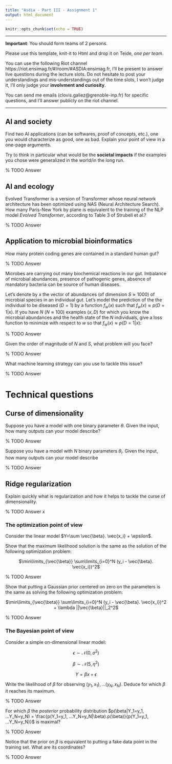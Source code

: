 ```yaml
---
title: "Asdia - Part III - Assignment 1"
output: html_document
---
```


```r
knitr::opts_chunk$set(echo = TRUE)
```

***

**Important**: You should form teams of 2 persons.

Please use this template, knit-it to Html and drop it on Teide, *one per team*.

You can use the following Riot channel https://riot.ensimag.fr/#/room/#ASDIA:ensimag.fr, I'll be present to answer live questions during the lecture slots. Do not hesitate to post your understandings and mis-understandings out of the time slots, I won't judge it, I'll only judge your **involvment and curiosity**.

You can send me emails (clovis.galiez@grenoble-inp.fr) for specific questions, and I'll answer publicly on the riot channel.

***



## AI and society
Find two AI applications (can be softwares, proof of concepts, etc.), one you would characterize as good, one as bad. Explain your point of view in a one-page arguments.
	
Try to think in particular what would be the **societal impacts** if the examples you chose were generalized in the world/in the long run.

% TODO Answer

## AI and ecology
Evolved Transformer is a version of Transformer whose neural network architecture has been optimized using NAS (Neural Architecture Search).
How many Paris-New York by plane is equivalent to the training of the NLP model *Evolved Transformer*, according to Table 3 of Strubell et al.?


% TODO Answer



## Application to microbial bioinformatics

How many protein coding genes are contained in a standard human gut?


% TODO Answer

Microbes are carrying out many biochemical reactions in our gut. Imbalance of microbial abundances, presence of pathogenic genes, absence of mandatory bacteria can be source of human diseases.

Let's denote by $x$ the vector of abundances (of dimension $S\approx 1000$) of microbial species in an individual gut. Let's model the prediction of the the individual to be diseased ($D=1$) by a function $f_w(x)$ such that $f_w(x)\approx p(D=1|x)$. 
If you have $N$ ($N\approx 100$) examples $(x,D)$ for which you know the microbial abundances and the health state of the $N$ individuals, give a loss function to minimize with respect to $w$ so that $f_w(x)\approx p(D=1|x)$:

% TODO Answer

Given the order of magnitude of $N$ and $S$, what problem will you face?

% TODO Answer

What machine learning strategy can you use to tackle this issue?

% TODO Answer


# Technical questions

## Curse of dimensionality
Suppose you have a model with one binary parameter $\theta$. Given the input, how many outputs can your model describe?

% TODO Answer


Suppose you have a model with $N$ binary parameters $\theta_i$. Given the input, how many outputs can your model describe

% TODO Answer


## Ridge regularization

Explain quickly what is regularization and how it helps to tackle the curse of dimensionality.

% TODO Answer
x

### The optimization point of view
Consider the linear model $Y=\sum \vec{\beta}. \vec{x_i} + \epsilon$.


Show that the maximum likelihood solution is the same as the solution of the following optimization problem:

<center>
	$\min\limits_{\vec{\beta}} \sum\limits_{i=0}^N (y_i - \vec{\beta}. \vec{x_i})^2$
</center>


% TODO Answer


Show that putting a Gaussian prior centered on zero on the parameters is the same as solving the following optimization problem:

<center>
	$\min\limits_{\vec{\beta}} \sum\limits_{i=0}^N (y_i - \vec{\beta}. \vec{x_i})^2 + \lambda ||\vec{\beta}||_2^2$
</center>

% TODO Answer

### The Bayesian point of view
Consider a simple on-dimensional linear model:

<center>
$\epsilon\sim \mathcal{N}(0,\sigma^2)$

$\beta \sim \mathcal{N}(5,\eta^2)$

$Y=\beta x + \epsilon$
</center>

Write the likelihood of $\beta$ for observing $(y_1,x_1),...(y_N,x_N)$. Deduce for which $\beta$ it reaches its maximum.

% TODO Answer

For which $\beta$ the *posterior* probability distribution $p(\beta|Y_1=y_1, ...Y_N=y_N) = \frac{p(Y_1=y_1, ...Y_N=y_N|\beta).p(\beta)}{p(Y_1=y_1, ...Y_N=y_N)}$ is maximal?

% TODO Answer

Notice that the prior on $\beta$ is equivalent to putting a fake data point in the training set. What are its coordinates?


% TODO Answer

